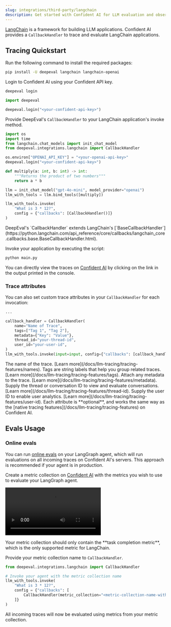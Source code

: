 ```yaml
---
slug: integrations/third-party/langchain
description: Get started with Confident AI for LLM evaluation and observability
---
```


[LangChain](https://www.langchain.com/) is a framework for building LLM applications. Confident AI provides a `CallbackHandler` to trace and evaluate LangChain applications.

## Tracing Quickstart

<Steps>

<Step title="Install Dependencies">

Run the following command to install the required packages:

```bash
pip install -U deepeval langchain langchain-openai
```

</Step>

<Step title="Setup Confident AI Key">

Login to Confident AI using your Confident API key.

<CodeBlocks>

<CodeBlock language="bash">

```bash
deepeval login
```

</CodeBlock>

<CodeBlock language="python">

```python
import deepeval

deepeval.login("<your-confident-api-key>")

```

</CodeBlock>

</CodeBlocks>

</Step>

<Step title="Configure LangChain">

Provide DeepEval's `CallbackHandler` to your LangChain application's invoke method.

```python main.py {4, 18}
import os
import time
from langchain.chat_models import init_chat_model
from deepeval.integrations.langchain import CallbackHandler

os.environ["OPENAI_API_KEY"] = "<your-openai-api-key>"
deepeval.login("<your-confident-api-key>")

def multiply(a: int, b: int) -> int:
    """Returns the product of two numbers"""
    return a * b

llm = init_chat_model("gpt-4o-mini", model_provider="openai")
llm_with_tools = llm.bind_tools([multiply])

llm_with_tools.invoke(
    "What is 3 * 12?",
    config = {"callbacks": [CallbackHandler()]}
)
```

<Note>
  DeepEval's `CallbackHandler` extends LangChain's [`BaseCallbackHandler`](https://python.langchain.com/api_reference/core/callbacks/langchain_core.callbacks.base.BaseCallbackHandler.html).
</Note>
</Step>

<Step title="Run LangChain">

Invoke your application by executing the script:

```bash
python main.py
```

You can directly view the traces on [Confident AI](https://app.confident.ai) by clicking on the link in the output printed in the console.

</Step>

</Steps>

### Trace attributes

You can also set custom trace attributes in your `CallbackHandler` for each invocation:

```python main.py
...

callback_handler = CallbackHandler(
    name="Name of Trace",
    tags=["Tag 1", "Tag 2"],
    metadata={"Key": "Value"},
    thread_id="your-thread-id",
    user_id="your-user-id",
)
llm_with_tools.invoke(input=input, config={"callbacks": [callback_handler]})
```

<Accordion title='View Trace Attributes'>
<ParamField path="name" type="str" required={false}>
  The name of the trace. [Learn more](/docs/llm-tracing/tracing-features/names).
</ParamField>

<ParamField path="tags" type="List[str]" required={false}>
  Tags are string labels that help you group related traces. [Learn
  more](/docs/llm-tracing/tracing-features/tags).
</ParamField>

<ParamField path="metadata" type="Dict" required={false}>
  Attach any metadata to the trace. [Learn
  more](/docs/llm-tracing/tracing-features/metadata).
</ParamField>

<ParamField path="thread_id" type="str" required={false}>
  Supply the thread or conversation ID to view and evaluate conversations.
  [Learn more](/docs/llm-tracing/tracing-features/thread-id).
</ParamField>

<ParamField path="user_id" type="str" required={false}>
  Supply the user ID to enable user analytics. [Learn
  more](/docs/llm-tracing/tracing-features/user-id).
</ParamField>

<Info>
  Each attribute is **optional**, and works the same way as the [native tracing
  features](/docs/llm-tracing/tracing-features) on Confident AI.
</Info>
</Accordion>

## Evals Usage

### Online evals

You can run [online evals](/docs/llm-tracing/evaluations) on your LangGraph agent, which will run evaluations on all incoming traces on Confident AI's servers. This approach is recommended if your agent is in production.

<Steps>

<Step title="Create metric collection">

Create a metric collection on [Confident AI](https://app.confident.ai) with the metrics you wish to use to evaluate your LangGraph agent.

<video
  src="https://confident-docs.s3.us-east-1.amazonaws.com/integrations%3Acreate-metric-collection.mp4"
  controls
/>

<Warning>
  Your metric collection should only contain the **task completion metric**,
  which is the only supported metric for LangChain.
</Warning>

</Step>

<Step title="Run evals">

Provide your metric collection name to `CallbackHandler`.

```python main.py {7}
from deepeval.integrations.langchain import CallbackHandler

# Invoke your agent with the metric collection name
llm_with_tools.invoke(
    "What is 3 * 12?",
    config = {"callbacks": [
        CallbackHandler(metric_collection="<metric-collection-name-with-task-completion>")
    ]}
)
```

<Success>
  All incoming traces will now be evaluated using metrics from your metric
  collection.
</Success>

</Step>
</Steps>
